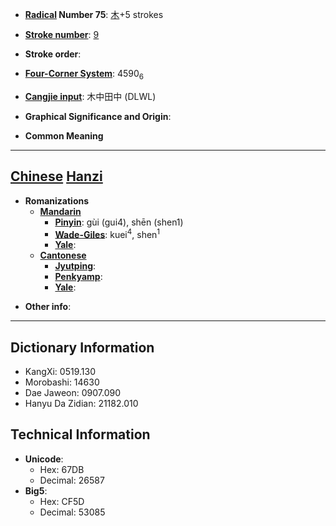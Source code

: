 * '''[[Wiktionary:Chinese radical index| Radical]] Number 75''': [[Wiktionary:Chinese radical index 木|木]]+5 strokes

* '''[[Wiktionary:Chinese total strokes index|Stroke number]]''': [[Wiktionary:Chinese total strokes index 9|9]]

* '''Stroke order''': 

* '''[[Wiktionary:Chinese four corner index|Four-Corner System]]''': 4590<sub>6</sub>

* '''[[Wiktionary:Chinese Cangjie index|Cangjie input]]''': 木中田中 (DLWL)

* '''Graphical Significance and Origin''': 

* '''Common Meaning'''

----

== [[Chinese]] [[Hanzi]] ==

* '''Romanizations'''
** '''[[Mandarin]]'''
*** '''[[Pinyin]]''': gùi (gui4), shēn (shen1)
*** '''[[Wade-Giles]]''': kuei<sup>4</sup>, shen<sup>1</sup>
*** '''[[Yale]]''': 
** '''[[Cantonese]]'''
*** '''[[Jyutping]]''':
*** '''[[Penkyamp]]''': 
*** '''[[Yale]]''': 

* '''Other info''': 

----

== Dictionary Information ==

* KangXi: 0519.130
* Morobashi: 14630
* Dae Jaweon: 0907.090
* Hanyu Da Zidian: 21182.010

== Technical Information ==

* '''Unicode''':
** Hex: 67DB
** Decimal: 26587
* '''Big5''':
** Hex: CF5D
** Decimal: 53085